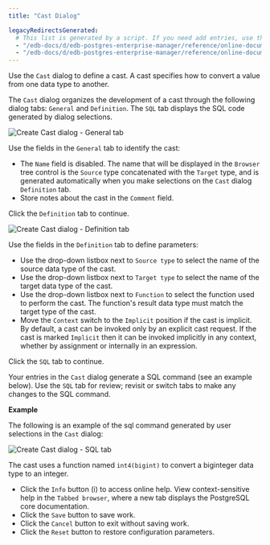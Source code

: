 ```yaml
---
title: "Cast Dialog"

legacyRedirectsGenerated:
  # This list is generated by a script. If you need add entries, use the `legacyRedirects` key.
  - "/edb-docs/d/edb-postgres-enterprise-manager/reference/online-documentation/8.0/cast_dialog.html"
  - "/edb-docs/d/edb-postgres-enterprise-manager/reference/online-documentation/latest/cast_dialog.html"
---
```


<div id="cast_dialog" class="registered_link"></div>

Use the `Cast` dialog to define a cast. A cast specifies how to convert a value from one data type to another.

The `Cast` dialog organizes the development of a cast through the following dialog tabs: `General` and `Definition`. The `SQL` tab displays the SQL code generated by dialog selections.

![Create Cast dialog - General tab](../../images/cast_general.png)

Use the fields in the `General` tab to identify the cast:

-   The `Name` field is disabled. The name that will be displayed in the `Browser` tree control is the `Source` type concatenated with the `Target` type, and is generated automatically when you make selections on the `Cast` dialog `Definition` tab.
-   Store notes about the cast in the `Comment` field.

Click the `Definition` tab to continue.

![Create Cast dialog - Definition tab](../../images/cast_definition.png)

Use the fields in the `Definition` tab to define parameters:

-   Use the drop-down listbox next to `Source type` to select the name of the source data type of the cast.
-   Use the drop-down listbox next to `Target type` to select the name of the target data type of the cast.
-   Use the drop-down listbox next to `Function` to select the function used to perform the cast. The function's result data type must match the target type of the cast.
-   Move the `Context` switch to the `Implicit` position if the cast is implicit. By default, a cast can be invoked only by an explicit cast request. If the cast is marked `Implicit` then it can be invoked implicitly in any context, whether by assignment or internally in an expression.

Click the `SQL` tab to continue.

Your entries in the `Cast` dialog generate a SQL command (see an example below). Use the `SQL` tab for review; revisit or switch tabs to make any changes to the SQL command.

**Example**

The following is an example of the sql command generated by user selections in the `Cast` dialog:

![Create Cast dialog - SQL tab](../../images/cast_sql.png)

The cast uses a function named `int4(bigint)` to convert a biginteger data type to an integer.

-   Click the `Info` button (i) to access online help. View context-sensitive help in the `Tabbed browser`, where a new tab displays the PostgreSQL core documentation.
-   Click the `Save` button to save work.
-   Click the `Cancel` button to exit without saving work.
-   Click the `Reset` button to restore configuration parameters.
